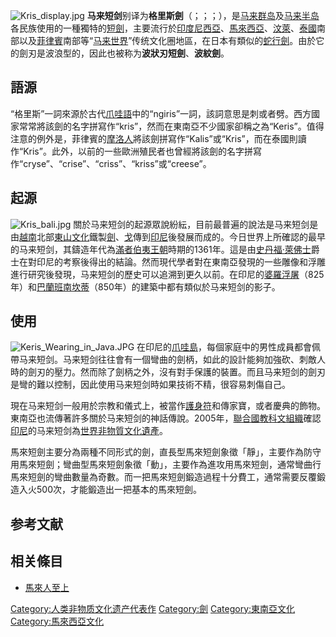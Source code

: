 [[File:Kris_display.jpg|thumb]]
'''马来短剑'''别译为'''格里斯劍'''（{{lang-id|keris}}；{{lang-ms|keris}}；{{lang-tl|Kalis}}；{{lang-th|กริช}}），是[[马来群岛|马来群岛]]及[[马来半岛|马来半岛]]各民族使用的一種獨特的[[劍|短劍]]，主要流行於[[印度尼西亞|印度尼西亞]]、[[馬來西亞|馬來西亞]]、[[汶萊|汶萊]]、[[泰國|泰國]]南部以及[[菲律賓|菲律賓]]南部等“[[马来世界|马来世界]]”传统文化圈地區，在日本有類似的[[蛇行劍|蛇行劍]]。由於它的劍刃是波浪型的，因此也被称为'''波狀刃短劍'''、'''波紋劍'''。

==語源==
“格里斯”一詞來源於古代[[爪哇語|爪哇語]]中的“ngiris”一詞，該詞意思是刺或者劈{{r|Frey}}。西方國家常常將該劍的名字拼寫作“kris”，然而在東南亞不少國家卻稱之為“Keris”。值得注意的例外是，菲律賓的[[摩洛人|摩洛人]]將該劍拼寫作“Kalis”或“Kris”，而在泰國則讀作“Kris”。此外，以前的一些歐洲殖民者也曾經將該劍的名字拼寫作“cryse”、“crise”、“criss”、“kriss”或“creese”。

==起源==
[[File:Kris_bali.jpg|thumb]]
關於马来短剑的起源眾說紛紜，目前最普遍的說法是马来短剑是由[[越南|越南]]北部[[東山文化_(越南)|東山文化]]鐵製[[劍|劍]]、[[戈|戈]]傳到[[印尼|印尼]]後發展而成的{{r|draeger}}。今日世界上所確認的最早的马来短剑，其鑄造年代為[[滿者伯夷|滿者伯夷王朝]]時期的1361年{{r|Duuren2002}}。這是由[[史丹福·萊佛士|史丹福·萊佛士]]爵士在對印尼的{{le|蘇庫坎蒂|Candi Sukuh|蘇庫坎蒂遺址}}考察後得出的結論。然而現代學者對在東南亞發現的一些雕像和浮雕進行研究後發現，马来短剑的歷史可以追溯到更久以前。在印尼的[[婆羅浮屠|婆羅浮屠]]（825年）和[[巴蘭班南|巴蘭班南坎蒂]]（850年）的建築中都有類似於马来短剑的影子。

==使用==
[[File:Keris_Wearing_in_Java.JPG|thumb]]
在印尼的[[爪哇島|爪哇島]]，每個家庭中的男性成員都會佩帶马来短剑。马来短剑往往會有一個彎曲的劍柄，如此的設計能夠加強砍、刺敵人時的劍刃的壓力。然而除了劍柄之外，沒有對手保護的裝置。而且马来短剑的劍刃是彎的難以控制，因此使用马来短剑時如果技術不精，很容易刺傷自己。

現在马来短剑一般用於宗教和儀式上，被當作[[護身符|護身符]]和傳家寶，或者慶典的飾物。東南亞也流傳著許多關於马来短剑的神話傳說{{r|UNESCO}}。2005年，[[聯合國教科文組織|聯合國教科文組織]]確認[[印尼|印尼]]的马来短剑為[[非物質文化遺產|世界非物質文化遺產]]。{{r|UNESCO}}

馬來短劍主要分為兩種不同形式的劍，直長型馬來短劍象徵「靜」，主要作為防守用馬來短劍；彎曲型馬來短劍象徵「動」，主要作為進攻用馬來短劍，通常彎曲行馬來短劍的彎曲數量為奇數。而一把馬來短劍鍛造過程十分費工，通常需要反覆鍛造入火500次，才能鍛造出一把基本的馬來短劍。
==参考文献==
{{reflist|refs=
<ref name="UNESCO">[http://www.unesco.org/culture/intangible-heritage/17apa_uk.htm UNESCO Indonesian Kris]</ref>
<ref name="Frey">{{cite book |last=Frey |first=Edward |title=The Kris: Mystic Weapon of the Malay World |year=1989 |publisher=Oxford University Press |location=Selangor Darul Ehsan |isbn=0-1958-8906-1}}</ref> 
].<ref name="draeger">{{cite book |last=Draeger & Smith |title=Comprehensive Asian Fighting Arts |year=1969 |isbn =978-0-87011-436-6}}</ref>
<ref name="Duuren2002">{{cite book|last=van Duuren|first=David|title=Krisses: a critical bibliography|url=https://books.google.com/books?id=6iXgAAAAMAAJ|accessdate=6 March 2011|year=2002|publisher=Pictures Publishers|isbn=978-90-73187-42-9|page=110}}</ref>
}}
==相关條目==
*[[馬來人至上|馬來人至上]]
{{commons|Kris|马来短剑}}

[[Category:人类非物质文化遗产代表作|Category:人类非物质文化遗产代表作]]
[[Category:劍|Category:劍]]
[[Category:東南亞文化|Category:東南亞文化]]
[[Category:馬來西亞文化|Category:馬來西亞文化]]